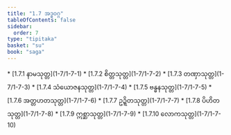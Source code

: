 ```yaml
---
title: "1.7 အဒ္ဓဝဂ္ဂ"
tableOfContents: false
sidebar:
  order: 7
type: "tipitaka"
basket: "su"
book: "saga"
---
```



<DynamicBreadcrumb />



<TableOfContents book="saga" section="1.7">
* [1.7.1 နာမသုတ္တ](1-7/1-7-1)
* [1.7.2 စိတ္တသုတ္တ](1-7/1-7-2)
* [1.7.3 တဏှာသုတ္တ](1-7/1-7-3)
* [1.7.4 သံယောဇနသုတ္တ](1-7/1-7-4)
* [1.7.5 ဗန္ဓနသုတ္တ](1-7/1-7-5)
* [1.7.6 အတ္တဟတသုတ္တ](1-7/1-7-6)
* [1.7.7 ဥဍ္ဍိတသုတ္တ](1-7/1-7-7)
* [1.7.8 ပိဟိတသုတ္တ](1-7/1-7-8)
* [1.7.9 ဣစ္ဆာသုတ္တ](1-7/1-7-9)
* [1.7.10 လောကသုတ္တ](1-7/1-7-10)
</TableOfContents>